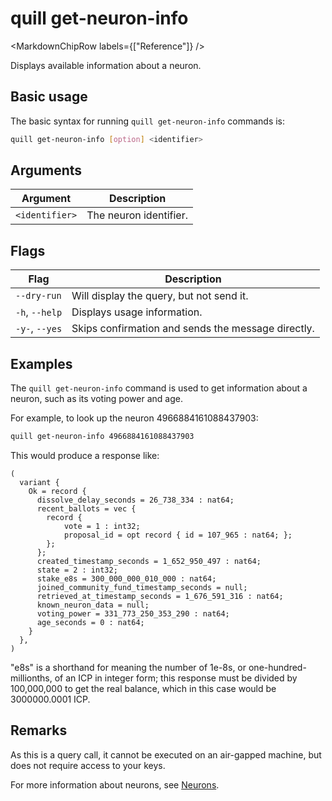 
# quill get-neuron-info

<MarkdownChipRow labels={["Reference"]} />

Displays available information about a neuron.

## Basic usage

The basic syntax for running `quill get-neuron-info` commands is:

``` bash
quill get-neuron-info [option] <identifier>
```

## Arguments

| Argument       | Description            |
|----------------|------------------------|
| `<identifier>` | The neuron identifier. |

## Flags

| Flag           | Description                                        |
|----------------|----------------------------------------------------|
| `--dry-run`    | Will display the query, but not send it.           |
| `-h`, `--help` | Displays usage information.                        |
| `-y-`, `--yes` | Skips confirmation and sends the message directly. |

## Examples

The `quill get-neuron-info` command is used to get information about a neuron, such as its voting power and age.

For example, to look up the neuron 4966884161088437903:

```sh
quill get-neuron-info 4966884161088437903
```

This would produce a response like:

```candid
(
  variant {
    Ok = record {
      dissolve_delay_seconds = 26_738_334 : nat64;
      recent_ballots = vec {
        record {
            vote = 1 : int32;
            proposal_id = opt record { id = 107_965 : nat64; };
        };
      };
      created_timestamp_seconds = 1_652_950_497 : nat64;
      state = 2 : int32;
      stake_e8s = 300_000_000_010_000 : nat64;
      joined_community_fund_timestamp_seconds = null;
      retrieved_at_timestamp_seconds = 1_676_591_316 : nat64;
      known_neuron_data = null;
      voting_power = 331_773_250_353_290 : nat64;
      age_seconds = 0 : nat64;
    }
  },
)
```

"e8s" is a shorthand for meaning the number of 1e-8s, or one-hundred-millionths, of an ICP in integer form; this response must be divided by 100,000,000 to get the real balance, which in this case would be 3000000.0001 ICP.

## Remarks

As this is a query call, it cannot be executed on an air-gapped machine, but does not require access to your keys.

For more information about neurons, see [Neurons].

[Neurons]: https://internetcomputer.org/docs/current/tokenomics/nns/nns-intro#neurons
